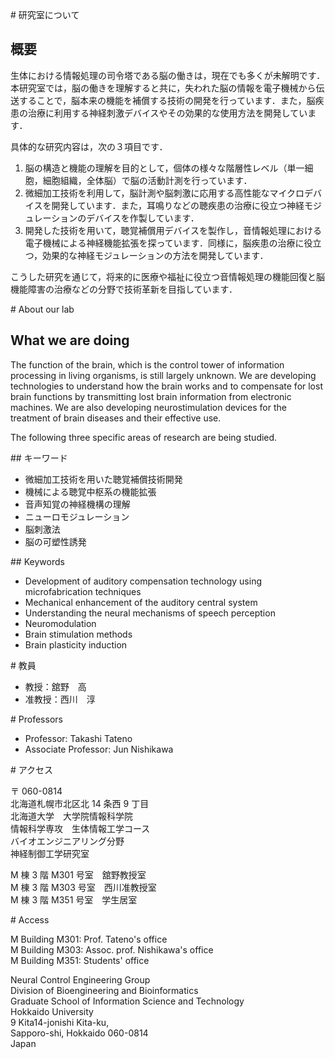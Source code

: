 
<Ja>
# 研究室について

## 概要

生体における情報処理の司令塔である脳の働きは，現在でも多くが未解明です．本研究室では，脳の働きを理解すると共に，失われた脳の情報を電子機械から伝送することで，脳本来の機能を補償する技術の開発を行っています．また，脳疾患の治療に利用する神経刺激デバイスやその効果的な使用方法を開発しています．

具体的な研究内容は，次の３項目です．

1. 脳の構造と機能の理解を目的として，個体の様々な階層性レベル（単一細胞，細胞組織，全体脳）で脳の活動計測を行っています．
2. 微細加工技術を利用して，脳計測や脳刺激に応用する高性能なマイクロデバイスを開発しています．また，耳鳴りなどの聴疾患の治療に役立つ神経モジュレーションのデバイスを作製しています．
3. 開発した技術を用いて，聴覚補償用デバイスを製作し，音情報処理における電子機械による神経機能拡張を探っています．同様に，脳疾患の治療に役立つ，効果的な神経モジュレーションの方法を開発しています．

こうした研究を通じて，将来的に医療や福祉に役立つ音情報処理の機能回復と脳機能障害の治療などの分野で技術革新を目指しています．

</Ja>

<En>
# About our lab

## What we are doing

The function of the brain, which is the control tower of information
processing in living organisms, is still largely unknown. We are developing
technologies to understand how the brain works and to compensate for lost
brain functions by transmitting lost brain information from electronic
machines. We are also developing neurostimulation devices for the treatment of
brain diseases and their effective use.

The following three specific areas of research are being studied.

</En>

<Ja>
## キーワード

- 微細加工技術を用いた聴覚補償技術開発
- 機械による聴覚中枢系の機能拡張
- 音声知覚の神経機構の理解
- ニューロモジュレーション
- 脳刺激法
- 脳の可塑性誘発

</Ja>

<En>
## Keywords

- Development of auditory compensation technology using microfabrication techniques
- Mechanical enhancement of the auditory central system
- Understanding the neural mechanisms of speech perception
- Neuromodulation
- Brain stimulation methods
- Brain plasticity induction

</En>

<Ja>
# 教員

- 教授：舘野　高
- 准教授：西川　淳

</Ja>

<En>
# Professors

- Professor: Takashi Tateno
- Associate Professor: Jun Nishikawa

</En>

<Ja>
# アクセス

〒 060-0814\
北海道札幌市北区北 14 条西 9 丁目\
北海道大学　大学院情報科学院\
情報科学専攻　生体情報工学コース\
バイオエンジニアリング分野\
神経制御工学研究室

M 棟 3 階 M301 号室　舘野教授室\
M 棟 3 階 M303 号室　西川准教授室\
M 棟 3 階 M351 号室　学生居室

</Ja>

<En>
# Access

M Building M301: Prof. Tateno's office\
M Building M303: Assoc. prof. Nishikawa's office\
M Building M351: Students' office

Neural Control Engineering Group\
Division of Bioengineering and Bioinformatics\
Graduate School of Information Science and Technology\
Hokkaido University\
9 Kita14-jonishi Kita-ku,\
Sapporo-shi, Hokkaido 060-0814\
Japan

</En>
